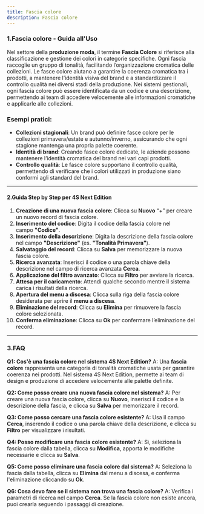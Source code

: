 ```yaml
---
title: Fascia colore
description: Fascia colore
---
```


### 1.Fascia colore - Guida all'Uso

Nel settore della **produzione moda**, il termine **Fascia Colore** si riferisce alla classificazione e gestione dei colori in categorie specifiche. Ogni fascia raccoglie un gruppo di tonalità, facilitando l’organizzazione cromatica delle collezioni. Le fasce colore aiutano a garantire la coerenza cromatica tra i prodotti, a mantenere l’identità visiva del brand e a standardizzare il controllo qualità nei diversi stadi della produzione. Nei sistemi gestionali, ogni fascia colore può essere identificata da un codice e una descrizione, permettendo ai team di accedere velocemente alle informazioni cromatiche e applicarle alle collezioni.

### Esempi pratici:

* **Collezioni stagionali**: Un brand può definire fasce colore per le collezioni primavera/estate e autunno/inverno, assicurando che ogni stagione mantenga una propria palette coerente.
* **Identità di brand**: Creando fasce colore dedicate, le aziende possono mantenere l’identità cromatica del brand nei vari capi prodotti.
* **Controllo qualità**: Le fasce colore supportano il controllo qualità, permettendo di verificare che i colori utilizzati in produzione siano conformi agli standard del brand.

***

#### 2.Guida Step by Step per 4S Next Edition

1. **Creazione di una nuova fascia colore**: Clicca su **Nuovo** “+” per creare un nuovo record di fascia colore.
2. **Inserimento del codice**: Digita il codice della fascia colore nel campo **"Codice"**.
3. **Inserimento della descrizione**: Digita la descrizione della fascia colore nel campo **"Descrizione"** (es. **"Tonalità Primavera"**).
4. **Salvataggio del record**: Clicca su **Salva** per memorizzare la nuova fascia colore.
5. **Ricerca avanzata**: Inserisci il codice o una parola chiave della descrizione nel campo di ricerca avanzata **Cerca**.
6. **Applicazione del filtro avanzato**: Clicca su **Filtro** per avviare la ricerca.
7. **Attesa per il caricamento**: Attendi qualche secondo mentre il sistema carica i risultati della ricerca.
8. **Apertura del menu a discesa**: Clicca sulla riga della fascia colore desiderata per aprire il **menu a discesa**.
9. **Eliminazione del record**: Clicca su **Elimina** per rimuovere la fascia colore selezionata.
10. **Conferma eliminazione**: Clicca su **Ok** per confermare l’eliminazione del record.

***

### 3.FAQ&#x20;

**Q1: Cos'è una fascia colore nel sistema 4S Next Edition?**
A: Una **fascia colore** rappresenta una categoria di tonalità cromatiche usata per garantire coerenza nei prodotti. Nel sistema 4S Next Edition, permette ai team di design e produzione di accedere velocemente alle palette definite.

**Q2: Come posso creare una nuova fascia colore nel sistema?**
A: Per creare una nuova fascia colore, clicca su **Nuovo**, inserisci il codice e la descrizione della fascia, e clicca su **Salva** per memorizzare il record.

**Q3: Come posso cercare una fascia colore esistente?**
A: Usa il campo **Cerca**, inserendo il codice o una parola chiave della descrizione, e clicca su  **Filtro** per visualizzare i risultati.

**Q4: Posso modificare una fascia colore esistente?**
A: Sì, seleziona la fascia colore dalla tabella, clicca su **Modifica**, apporta le modifiche necessarie e clicca su **Salva**.

**Q5: Come posso eliminare una fascia colore dal sistema?**
A: Seleziona la fascia dalla tabella, clicca su **Elimina** dal menu a discesa, e conferma l'eliminazione cliccando su **Ok**.

**Q6: Cosa devo fare se il sistema non trova una fascia colore?**
A: Verifica i parametri di ricerca nel campo **Cerca**. Se la fascia colore non esiste ancora, puoi crearla seguendo i passaggi di creazione.